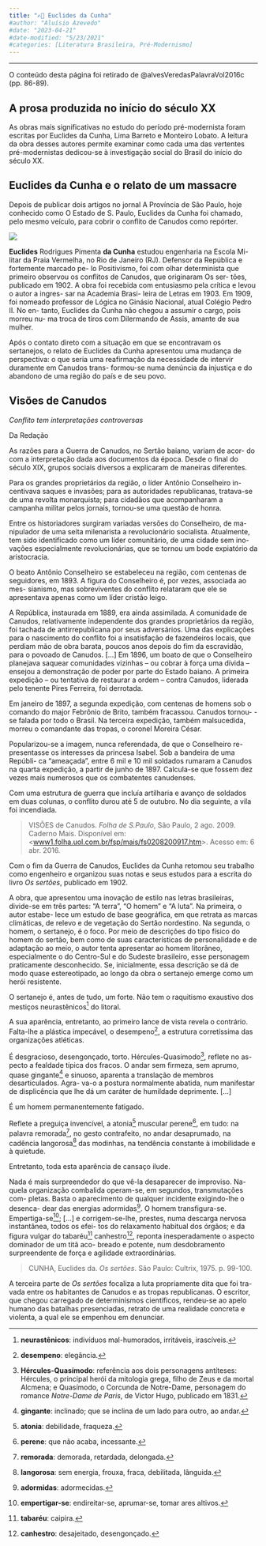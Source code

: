 ```yaml
---
title: "✍🏼 Euclides da Cunha"
#author: "Aluísio Azevedo"
#date: "2023-04-21"
#date-modified: "5/23/2021"
#categories: [Literatura Brasileira, Pré-Modernismo]
---
```


<!-- ![](thumbnail.jpg) -->

- - -

:::{.callout-margin}
O conteúdo desta página foi retirado de @alvesVeredasPalavraVol2016c (pp. 86-89).
:::

## A prosa produzida no início do século XX

As obras mais significativas no estudo do período pré-modernista foram escritas por Euclides da Cunha, Lima Barreto e Monteiro Lobato. A leitura da obra desses autores permite examinar como cada uma das vertentes pré-modernistas dedicou-se à investigação social do Brasil do início do século XX.

## Euclides da Cunha e o relato de um massacre

Depois de publicar dois artigos no jornal A Província de São Paulo, hoje conhecido como O Estado de S. Paulo, Euclides da Cunha foi chamado, pelo mesmo veículo, para cobrir o conflito de Canudos como repórter.

::: {.column-margin}
![](img/euclides-da-cunha.jpg)

**Euclides** Rodrigues Pimenta **da Cunha** estudou engenharia na Escola Mi- litar da Praia Vermelha, no Rio de Janeiro (RJ). Defensor da República e fortemente marcado pe- lo Positivismo, foi com olhar determinista que primeiro observou os conflitos de Canudos, que originaram Os ser- tões, publicado em 1902. A obra foi recebida com entusiasmo pela crítica e levou o autor a ingres- sar na Academia Brasi- leira de Letras em 1903. Em 1909, foi nomeado professor de Lógica no Ginásio Nacional, atual Colégio Pedro II. No en- tanto, Euclides da Cunha não chegou a assumir o cargo, pois morreu nu- ma troca de tiros com Dilermando de Assis, amante de sua mulher.

:::

Após o contato direto com a situação em que se encontravam os sertanejos, o relato de Euclides da Cunha apresentou uma mudança de perspectiva: o que seria uma reafirmação da necessidade de intervir duramente em Canudos trans- formou-se numa denúncia da injustiça e do abandono de uma região do país e de seu povo.


:::{.callout-important}
## Visões de Canudos

*Conflito tem interpretações controversas*

Da Redação

As razões para a Guerra de Canudos, no Sertão baiano, variam de acor- do com a interpretação dada aos documentos da época. Desde o final do século XIX, grupos sociais diversos a explicaram de maneiras diferentes.

Para os grandes proprietários da região, o líder Antônio Conselheiro in- centivava saques e invasões; para as autoridades republicanas, tratava-se de uma revolta monarquista; para cidadãos que acompanharam a campanha militar pelos jornais, tornou-se uma questão de honra.

Entre os historiadores surgiram variadas versões do Conselheiro, de ma- nipulador de uma seita milenarista a revolucionário socialista. Atualmente, tem sido identificado como um líder comunitário, de uma cidade sem ino- vações especialmente revolucionárias, que se tornou um bode expiatório da aristocracia.

O beato Antônio Conselheiro se estabeleceu na região, com centenas de seguidores, em 1893. A figura do Conselheiro é, por vezes, associada ao mes- sianismo, mas sobreviventes do conflito relataram que ele se apresentava apenas como um líder cristão leigo.

A República, instaurada em 1889, era ainda assimilada. A comunidade de Canudos, relativamente independente dos grandes proprietários da região, foi tachada de antirrepublicana por seus adversários. Uma das explicações para o nascimento do conflito foi a insatisfação de fazendeiros locais, que perdiam mão de obra barata, poucos anos depois do fim da escravidão, para o povoado de Canudos.
[...]
Em 1896, um boato de que o Conselheiro planejava saquear comunidades vizinhas – ou cobrar à força uma dívida – ensejou a demonstração de poder por parte do Estado baiano. A primeira expedição – ou tentativa de restaurar a ordem – contra Canudos, liderada pelo tenente Pires Ferreira, foi derrotada.

Em janeiro de 1897, a segunda expedição, com centenas de homens sob o comando do major Febrônio de Brito, também fracassou. Canudos tornou- -se falada por todo o Brasil. Na terceira expedição, também malsucedida, morreu o comandante das tropas, o coronel Moreira César.

Popularizou-se a imagem, nunca referendada, de que o Conselheiro re- presentasse os interesses da princesa Isabel. Sob a bandeira de uma Repúbli- ca “ameaçada”, entre 6 mil e 10 mil soldados rumaram a Canudos na quarta expedição, a partir de junho de 1897. Calcula-se que fossem dez vezes mais numerosos que os combatentes canudenses.

Com uma estrutura de guerra que incluía artilharia e avanço de soldados em duas colunas, o conflito durou até 5 de outubro. No dia seguinte, a vila foi incendiada.

> VISÕES de Canudos. *Folha de S.Paulo*, São Paulo, 2 ago. 2009. Caderno Mais. Disponível em: <[www1.folha.uol.com.br/fsp/mais/fs0208200917.htm](www1.folha.uol.com.br/fsp/mais/fs0208200917.htm)>. Acesso em: 6 abr. 2016.
:::

Com o fim da Guerra de Canudos, Euclides da Cunha retomou seu trabalho como engenheiro e organizou suas notas e seus estudos para a escrita do livro *Os sertões*, publicado em 1902.

A obra, que apresentou uma inovação de estilo nas letras brasileiras, divide-se em três partes: “A terra”, “O homem” e “A luta”. Na primeira, o autor estabe- lece um estudo de base geográfica, em que retrata as marcas climáticas, de relevo e de vegetação do Sertão nordestino. Na segunda, o homem, o sertanejo, é o foco. Por meio de descrições do tipo físico do homem do sertão, bem como de suas características de personalidade e de adaptação ao meio, o autor tenta apresentar ao homem litorâneo, especialmente o do Centro-Sul e do Sudeste brasileiro, esse personagem praticamente desconhecido. Se, inicialmente, essa descrição se dá de modo quase estereotipado, ao longo da obra o sertanejo emerge como um herói resistente.


:::{.callout-note}
O sertanejo é, antes de tudo, um forte. Não tem o raquitismo exaustivo dos mestiços neurastênicos^[**neurastênicos**: indivíduos mal-humorados, irritáveis, irascíveis.] do litoral.

A sua aparência, entretanto, ao primeiro lance de vista revela o contrário. Falta-lhe a plástica impecável, o desempeno^[**desempeno**: elegância.], a estrutura corretíssima das organizações atléticas.

É desgracioso, desengonçado, torto. Hércules-Quasímodo^[**Hércules-Quasímodo**: referência aos dois personagens antíteses: Hércules, o principal herói da mitologia grega, filho de Zeus e da mortal Alcmena; e Quasímodo, o Corcunda de Notre-Dame, personagem do romance *Notre-Dame de Paris*, de Victor Hugo, publicado em 1831.], reflete no as- pecto a fealdade típica dos fracos. O andar sem firmeza, sem aprumo, quase gingante^[**gingante**: inclinado; que se inclina de um lado para outro, ao andar.] e sinuoso, aparenta a translação de membros desarticulados. Agra- va-o a postura normalmente abatida, num manifestar de displicência que lhe dá um caráter de humildade deprimente. [...]

É um homem permanentemente fatigado.

Reflete a preguiça invencível, a atonia^[**atonia**: debilidade, fraqueza.] muscular perene^[**perene**: que não acaba, incessante.], em tudo: na palavra remorada^[**remorada**: demorada, retardada, delongada.], no gesto contrafeito, no andar desaprumado, na cadência langorosa^[**langorosa**: sem energia, frouxa, fraca, debilitada, lânguida.] das modinhas, na tendência constante à imobilidade e à quietude.

Entretanto, toda esta aparência de cansaço ilude.

Nada é mais surpreendedor do que vê-la desaparecer de improviso. Na- quela organização combalida operam-se, em segundos, transmutações com- pletas. Basta o aparecimento de qualquer incidente exigindo-lhe o desenca- dear das energias adormidas^[**adormidas**: adormecidas.]. O homem transfigura-se. Empertiga-se^[**empertigar-se**: endireitar-se, aprumar-se, tomar ares altivos.]; [...] e corrigem-se-lhe, prestes, numa descarga nervosa instantânea, todos os efei- tos do relaxamento habitual dos órgãos; e da figura vulgar do tabaréu^[**tabaréu**: caipira.] canhestro^[**canhestro**: desajeitado, desengonçado.], reponta inesperadamente o aspecto dominador de um titã aco- breado e potente, num desdobramento surpreendente de força e agilidade extraordinárias.

> CUNHA, Euclides da. *Os sertões*. São Paulo: Cultrix, 1975. p. 99-100.
:::



A terceira parte de *Os sertões* focaliza a luta propriamente dita que foi tra- vada entre os habitantes de Canudos e as tropas republicanas. O escritor, que chegou carregado de determinismos científicos, rendeu-se ao apelo humano das batalhas presenciadas, retrato de uma realidade concreta e violenta, a qual ele se empenhou em denunciar.
